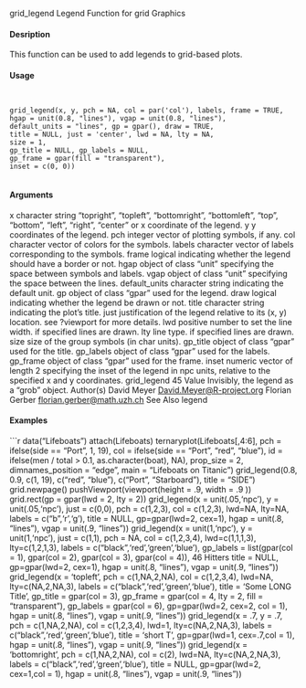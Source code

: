 
grid_legend Legend Function for grid Graphics

#### Desription

This function can be used to add legends to grid-based plots.

#### Usage
<pre><code>

grid_legend(x, y, pch = NA, col = par('col'), labels, frame = TRUE,
hgap = unit(0.8, "lines"), vgap = unit(0.8, "lines"),
default_units = "lines", gp = gpar(), draw = TRUE,
title = NULL, just = 'center', lwd = NA, lty = NA,
size = 1,
gp_title = NULL, gp_labels = NULL,
gp_frame = gpar(fill = "transparent"),
inset = c(0, 0))

</code></pre>
#### Arguments

x character string "topright", "topleft", "bottomright", "bottomleft", "top",
"bottom", "left", "right", "center" or x coordinate of the legend.
y y coordinates of the legend.
pch integer vector of plotting symbols, if any.
col character vector of colors for the symbols.
labels character vector of labels corresponding to the symbols.
frame logical indicating whether the legend should have a border or not.
hgap object of class "unit" specifying the space between symbols and labels.
vgap object of class "unit" specifying the space between the lines.
default_units character string indicating the default unit.
gp object of class "gpar" used for the legend.
draw logical indicating whether the legend be drawn or not.
title character string indicating the plot’s title.
just justification of the legend relative to its (x, y) location. see ?viewport for more
details.
lwd positive number to set the line width. if specified lines are drawn.
lty line type. if specified lines are drawn.
size size of the group symbols (in char units).
gp_title object of class "gpar" used for the title.
gp_labels object of class "gpar" used for the labels.
gp_frame object of class "gpar" used for the frame.
inset numeric vector of length 2 specifying the inset of the legend in npc units, relative
to the specified x and y coordinates.
grid_legend 45
Value
Invisibly, the legend as a "grob" object.
Author(s)
David Meyer <David.Meyer@R-project.org> Florian Gerber <florian.gerber@math.uzh.ch>
See Also
legend

#### Examples
```r

data("Lifeboats")
attach(Lifeboats)
ternaryplot(Lifeboats[,4:6],
pch = ifelse(side == "Port", 1, 19),
col = ifelse(side == "Port", "red", "blue"),
id = ifelse(men / total > 0.1, as.character(boat), NA),
prop_size = 2,
dimnames_position = "edge",
main = "Lifeboats on Titanic")
grid_legend(0.8, 0.9, c(1, 19), c("red", "blue"),
c("Port", "Starboard"), title = "SIDE")
grid.newpage()
pushViewport(viewport(height = .9, width = .9 ))
grid.rect(gp = gpar(lwd = 2, lty = 2))
grid_legend(x = unit(.05,'npc'),
y = unit(.05,'npc'),
just = c(0,0),
pch = c(1,2,3),
col = c(1,2,3),
lwd=NA,
lty=NA,
labels = c("b",'r','g'),
title = NULL,
gp=gpar(lwd=2, cex=1),
hgap = unit(.8, "lines"),
vgap = unit(.9, "lines"))
grid_legend(x = unit(1,'npc'),
y = unit(1,'npc'),
just = c(1,1),
pch = NA,
col = c(1,2,3,4),
lwd=c(1,1,1,3),
lty=c(1,2,1,3),
labels = c("black",'red','green','blue'),
gp_labels = list(gpar(col = 1), gpar(col = 2), gpar(col = 3), gpar(col = 4)),
46 Hitters
title = NULL,
gp=gpar(lwd=2, cex=1),
hgap = unit(.8, "lines"),
vgap = unit(.9, "lines"))
grid_legend(x = 'topleft',
pch = c(1,NA,2,NA),
col = c(1,2,3,4),
lwd=NA,
lty=c(NA,2,NA,3),
labels = c("black",'red','green','blue'),
title = 'Some LONG Title',
gp_title = gpar(col = 3),
gp_frame = gpar(col = 4, lty = 2, fill = "transparent"),
gp_labels = gpar(col = 6),
gp=gpar(lwd=2, cex=2, col = 1),
hgap = unit(.8, "lines"),
vgap = unit(.9, "lines"))
grid_legend(x = .7,
y = .7,
pch = c(1,NA,2,NA),
col = c(1,2,3,4),
lwd=1,
lty=c(NA,2,NA,3),
labels = c("black",'red','green','blue'),
title = 'short T',
gp=gpar(lwd=1, cex=.7,col = 1),
hgap = unit(.8, "lines"),
vgap = unit(.9, "lines"))
grid_legend(x = 'bottomright',
pch = c(1,NA,2,NA),
col = c(2),
lwd=NA,
lty=c(NA,2,NA,3),
labels = c("black",'red','green','blue'),
title = NULL,
gp=gpar(lwd=2, cex=1,col = 1),
hgap = unit(.8, "lines"),
vgap = unit(.9, "lines"))
